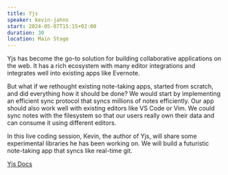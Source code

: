 ```yaml
---
title: Yjs
speaker: kevin-jahns
start: 2024-05-07T15:15+02:00
duration: 30
location: Main Stage
---
```


Yjs has become the go-to solution for building collaborative applications on
the web. It has a rich ecosystem with many editor integrations and
integrates well into existing apps like Evernote.

But what if we rethought existing note-taking apps, started from scratch,
and did everything how it should be done? We would start by implementing an efficient sync protocol that syncs millions of notes efficiently. Our app
should also work well with existing editors like VS Code or Vim. We could
sync notes with the filesystem so that our users really own their data and
can consume it using different editors.

In this live coding session, Kevin, the author of Yjs, will share some
experimental libraries he has been working on. We will build a futuristic
note-taking app that syncs like real-time git.

<a href="https://docs.yjs.dev/" target="_blank">
  Yjs Docs
</a>
